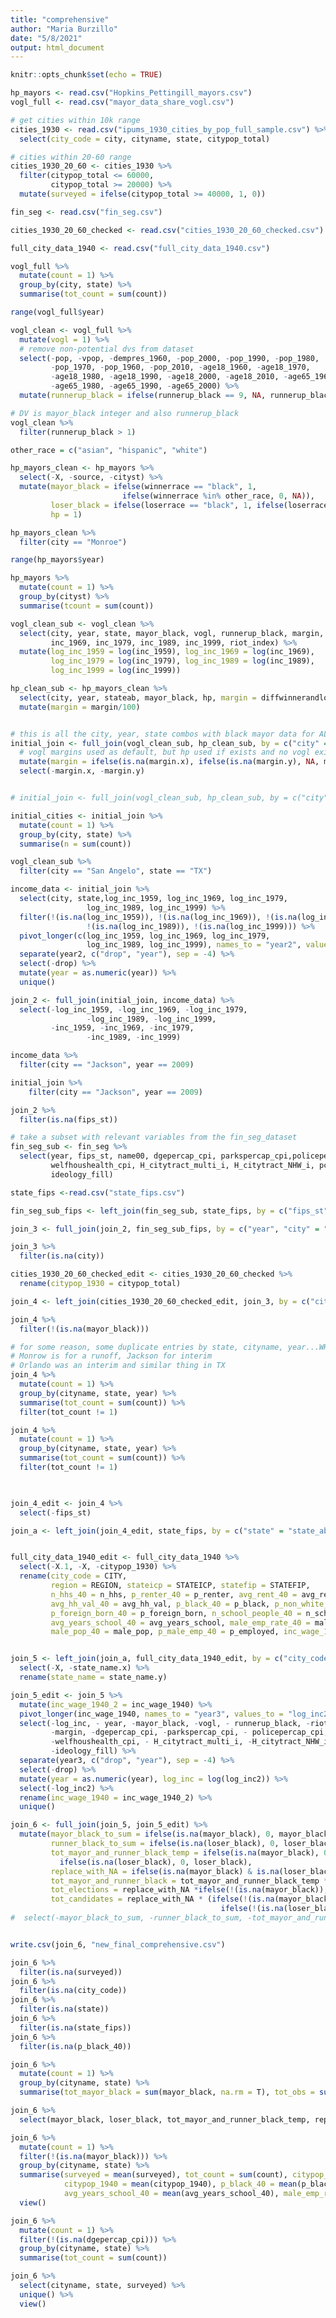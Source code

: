 ```yaml
---
title: "comprehensive"
author: "Maria Burzillo"
date: "5/8/2021"
output: html_document
---
```


```r
knitr::opts_chunk$set(echo = TRUE)
```

```r
hp_mayors <- read.csv("Hopkins_Pettingill_mayors.csv")
vogl_full <- read.csv("mayor_data_share_vogl.csv")

# get cities within 10k range
cities_1930 <- read.csv("ipums_1930_cities_by_pop_full_sample.csv") %>%
  select(city_code = city, cityname, state, citypop_total)

# cities within 20-60 range
cities_1930_20_60 <- cities_1930 %>%
  filter(citypop_total <= 60000,
         citypop_total >= 20000) %>%
  mutate(surveyed = ifelse(citypop_total >= 40000, 1, 0)) 

fin_seg <- read.csv("fin_seg.csv")

cities_1930_20_60_checked <- read.csv("cities_1930_20_60_checked.csv")

full_city_data_1940 <- read.csv("full_city_data_1940.csv")

vogl_full %>%
  mutate(count = 1) %>%
  group_by(city, state) %>%
  summarise(tot_count = sum(count))

range(vogl_full$year)
```

```r

vogl_clean <- vogl_full %>%
  mutate(vogl = 1) %>%
  # remove non-potential dvs from dataset 
  select(-pop, -vpop, -dempres_1960, -pop_2000, -pop_1990, -pop_1980,
         -pop_1970, -pop_1960, -pop_2010, -age18_1960, -age18_1970,
         -age18_1980, -age18_1990, -age18_2000, -age18_2010, -age65_1960, -age65_1970,
         -age65_1980, -age65_1990, -age65_2000) %>%
  mutate(runnerup_black = ifelse(runnerup_black == 9, NA, runnerup_black))

# DV is mayor_black integer and also runnerup_black
vogl_clean %>%
  filter(runnerup_black > 1)  

```

```r
other_race = c("asian", "hispanic", "white")

hp_mayors_clean <- hp_mayors %>%
  select(-X, -source, -cityst) %>%
  mutate(mayor_black = ifelse(winnerrace == "black", 1, 
                         ifelse(winnerrace %in% other_race, 0, NA)),
         loser_black = ifelse(loserrace == "black", 1, ifelse(loserrace %in% other_race, 0, NA)),
         hp = 1)

hp_mayors_clean %>%
  filter(city == "Monroe")

range(hp_mayors$year)

hp_mayors %>%
  mutate(count = 1) %>%
  group_by(cityst) %>%
  summarise(tcount = sum(count))

```

```r

vogl_clean_sub <- vogl_clean %>%
  select(city, year, state, mayor_black, vogl, runnerup_black, margin, inc_1959,
         inc_1969, inc_1979, inc_1989, inc_1999, riot_index) %>%
  mutate(log_inc_1959 = log(inc_1959), log_inc_1969 = log(inc_1969),
         log_inc_1979 = log(inc_1979), log_inc_1989 = log(inc_1989),
         log_inc_1999 = log(inc_1999))

hp_clean_sub <- hp_mayors_clean %>%
  select(city, year, stateab, mayor_black, hp, margin = diffwinnerandloser, loser_black) %>%
  mutate(margin = margin/100)


# this is all the city, year, state combos with black mayor data for ALL cities -> haven't subset the ones in the 20-60 range yet
initial_join <- full_join(vogl_clean_sub, hp_clean_sub, by = c("city" = "city" , "year" = "year", "state" = "stateab", "mayor_black"))  %>%
  # vogl margins used as default, but hp used if exists and no vogl exists
  mutate(margin = ifelse(is.na(margin.x), ifelse(is.na(margin.y), NA, margin.y), margin.x)) %>%
  select(-margin.x, -margin.y)


# initial_join <- full_join(vogl_clean_sub, hp_clean_sub, by = c("city" = "city" , "year" = "year", "state" = "stateab"))

initial_cities <- initial_join %>%
  mutate(count = 1) %>%
  group_by(city, state) %>%
  summarise(n = sum(count)) 

vogl_clean_sub %>%
  filter(city == "San Angelo", state == "TX")


```

```r
income_data <- initial_join %>%
  select(city, state,log_inc_1959, log_inc_1969, log_inc_1979, 
                 log_inc_1989, log_inc_1999) %>%
  filter(!(is.na(log_inc_1959)), !(is.na(log_inc_1969)), !(is.na(log_inc_1979)), 
                 !(is.na(log_inc_1989)), !(is.na(log_inc_1999))) %>%
  pivot_longer(c(log_inc_1959, log_inc_1969, log_inc_1979, 
                 log_inc_1989, log_inc_1999), names_to = "year2", values_to = "log_inc") %>%
  separate(year2, c("drop", "year"), sep = -4) %>%
  select(-drop) %>%
  mutate(year = as.numeric(year)) %>%
  unique()

join_2 <- full_join(initial_join, income_data) %>%
  select(-log_inc_1959, -log_inc_1969, -log_inc_1979, 
                 -log_inc_1989, -log_inc_1999, 
         -inc_1959, -inc_1969, -inc_1979, 
                 -inc_1989, -inc_1999)

income_data %>%
  filter(city == "Jackson", year == 2009)

initial_join %>%
    filter(city == "Jackson", year == 2009)

join_2 %>%
  filter(is.na(fips_st))
```

```r
# take a subset with relevant variables from the fin_seg_dataset
fin_seg_sub <- fin_seg %>%
  select(year, fips_st, name00, dgepercap_cpi, parkspercap_cpi,policepercap_cpi, pubwelfpercap_cpi,
         welfhoushealth_cpi, H_citytract_multi_i, H_citytract_NHW_i, pctlocalgovworker_100,
         ideology_fill)

state_fips <-read.csv("state_fips.csv")

fin_seg_sub_fips <- left_join(fin_seg_sub, state_fips, by = c("fips_st" = "state_fips"))

join_3 <- full_join(join_2, fin_seg_sub_fips, by = c("year", "city" = "name00", "state" = "state_ab"))


```

```r

join_3 %>%
  filter(is.na(city))

cities_1930_20_60_checked_edit <- cities_1930_20_60_checked %>%
  rename(citypop_1930 = citypop_total)

join_4 <- left_join(cities_1930_20_60_checked_edit, join_3, by = c("cityname" = "city", "state"))

join_4 %>%
  filter(!(is.na(mayor_black)))

# for some reason, some duplicate entries by state, cityname, year...WHY? -> seems to be from special elections -> no cause for concern!!
# Monrow is for a runoff, Jackson for interim
# Orlando was an interim and similar thing in TX
join_4 %>%
  mutate(count = 1) %>%
  group_by(cityname, state, year) %>%
  summarise(tot_count = sum(count)) %>%
  filter(tot_count != 1)

join_4 %>%
  mutate(count = 1) %>%
  group_by(cityname, state, year) %>%
  summarise(tot_count = sum(count)) %>%
  filter(tot_count != 1)

  
```

```r

join_4_edit <- join_4 %>%
  select(-fips_st)

join_a <- left_join(join_4_edit, state_fips, by = c("state" = "state_ab"))


full_city_data_1940_edit <- full_city_data_1940 %>%
  select(-X.1, -X, -citypop_1930) %>%
  rename(city_code = CITY,
         region = REGION, stateicp = STATEICP, statefip = STATEFIP, 
         n_hhs_40 = n_hhs, p_renter_40 = p_renter, avg_rent_40 = avg_rent,
         avg_hh_val_40 = avg_hh_val, p_black_40 = p_black, p_non_white_40 = p_non_white,
         p_foreign_born_40 = p_foreign_born, n_school_people_40 = n_school_people,
         avg_years_school_40 = avg_years_school, male_emp_rate_40 = male_employment_rate,
         male_pop_40 = male_pop, p_male_emp_40 = p_employed, inc_wage_1940 = inc_wage)


join_5 <- left_join(join_a, full_city_data_1940_edit, by = c("city_code", "state_fips" = "statefip", "surveyed")) %>%
  select(-X, -state_name.x) %>%
  rename(state_name = state_name.y)

join_5_edit <- join_5 %>% 
  mutate(inc_wage_1940_2 = inc_wage_1940) %>%
  pivot_longer(inc_wage_1940, names_to = "year3", values_to = "log_inc2") %>%
  select(-log_inc, - year, -mayor_black, -vogl, - runnerup_black, -riot_index, -hp, -loser_black,
         -margin, -dgepercap_cpi, -parkspercap_cpi, - policepercap_cpi, - pubwelfpercap_cpi, 
         -welfhoushealth_cpi, - H_citytract_multi_i, -H_citytract_NHW_i, -pctlocalgovworker_100, 
         -ideology_fill) %>%
  separate(year3, c("drop", "year"), sep = -4) %>%
  select(-drop) %>%
  mutate(year = as.numeric(year), log_inc = log(log_inc2)) %>%
  select(-log_inc2) %>%
  rename(inc_wage_1940 = inc_wage_1940_2) %>%
  unique()

join_6 <- full_join(join_5, join_5_edit) %>%
  mutate(mayor_black_to_sum = ifelse(is.na(mayor_black), 0, mayor_black),
         runner_black_to_sum = ifelse(is.na(loser_black), 0, loser_black),
         tot_mayor_and_runner_black_temp = ifelse(is.na(mayor_black), 0, mayor_black) + 
           ifelse(is.na(loser_black), 0, loser_black),
         replace_with_NA = ifelse(is.na(mayor_black) & is.na(loser_black), NA, 1),
         tot_mayor_and_runner_black = tot_mayor_and_runner_black_temp * replace_with_NA,
         tot_elections = replace_with_NA *ifelse(!(is.na(mayor_black)), 1, 0),
         tot_candidates = replace_with_NA * (ifelse(!(is.na(mayor_black)), 1, 0) + 
                                               ifelse(!(is.na(loser_black)), 1, 0)))
#  select(-mayor_black_to_sum, -runner_black_to_sum, -tot_mayor_and_runner_black_temp)


write.csv(join_6, "new_final_comprehensive.csv")

join_6 %>%
  filter(is.na(surveyed))
join_6 %>%
  filter(is.na(city_code))
join_6 %>%
  filter(is.na(state))
join_6 %>%
  filter(is.na(state_fips))
join_6 %>%
  filter(is.na(p_black_40))

```

```r
join_6 %>%
  mutate(count = 1) %>%
  group_by(cityname, state) %>%
  summarise(tot_mayor_black = sum(mayor_black, na.rm = T), tot_obs = sum(count))

join_6 %>%
  select(mayor_black, loser_black, tot_mayor_and_runner_black_temp, replace_with_NA, tot_mayor_and_runner_black, tot_elections, tot_candidates)
```

```r
join_6 %>%
  mutate(count = 1) %>%
  filter(!(is.na(mayor_black))) %>%
  group_by(cityname, state) %>%
  summarise(surveyed = mean(surveyed), tot_count = sum(count), citypop_1930 = mean(citypop_1930), 
            citypop_1940 = mean(citypop_1940), p_black_40 = mean(p_black_40), p_foreign_born_40 = mean(p_foreign_born_40),
            avg_years_school_40 = mean(avg_years_school_40), male_emp_rate_40 = mean(male_emp_rate_40), inc_wage_1940 = mean(inc_wage_1940)) %>%
  view()
```

```r
join_6 %>%
  mutate(count = 1) %>%
  filter(!(is.na(dgepercap_cpi))) %>%
  group_by(cityname, state) %>%
  summarise(tot_count = sum(count))
```

```r
join_6 %>%
  select(cityname, state, surveyed) %>%
  unique() %>%
  view()
```

